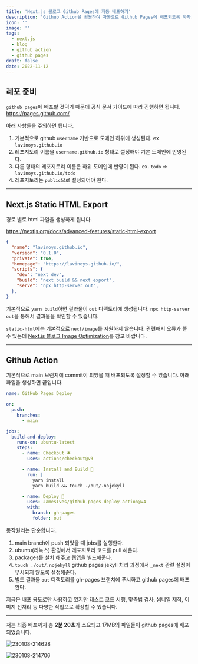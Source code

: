 ```yaml
---
title: 'Next.js 블로그 Github Pages에 자동 배포하기'
description: 'Github Action을 활용하여 자동으로 Github Pages에 배포되도록 하자.'
icon: ''
image: ''
tags:
  - next.js
  - blog
  - github action
  - github pages
draft: false
date: 2022-11-12
---
```


## 레포 준비

`github pages`에 배포할 것익기 때문에 공식 문서 가이드에 따라 진행하면 됩니다.
https://pages.github.com/

아래 사항들을 주의하면 됩니다.

1. 기본적으로 github `username` 기반으로 도메인 하위에 생성된다. ex `lavinoys.github.io`
2. 레포지토리 이름을 `username.github.io` 형태로 설정해야 기본 도메인에 반영된다.
3. 다른 형태의 레포지토리 이름은 하위 도메인에 반영이 된다. ex. `todo` => `lavinoys.github.io/todo`
4. 레포지토리는 `public`으로 설정되어야 한다.

---

## Next.js Static HTML Export

경로 별로 html 파일을 생성하게 됩니다.

https://nextjs.org/docs/advanced-features/static-html-export

```json:packages.json
{
  "name": "lavinoys.github.io",
  "version": "0.1.0",
  "private": true,
  "homepage": "https://lavinoys.github.io/",
  "scripts": {
    "dev": "next dev",
    "build": "next build && next export",
    "serve": "npx http-server out",
  },
}
```

기본적으로 `yarn build`하면 결과물이 `out` 디랙토리에 생성됩니다.
`npx http-server out`을 통해서 결과물을 확인할 수 있습니다.

`static-html`에는 기본적으로 `next/image`를 지원하지 않습니다. 관련해서 오류가 뜰 수 있는데 [Next.js 블로그 Image Optimization](/6-image-optimization)를 참고 바랍니다.

---

## Github Action

기본적으로 main 브랜치에 commit이 되었을 때 배포되도록 설정할 수 있습니다.
아래 파일을 생성하면 끝입니다.

```yml:.github/main.yml
name: GitHub Pages Deploy

on:
  push:
    branches:
      - main

jobs:
  build-and-deploy:
    runs-on: ubuntu-latest
    steps:
      - name: Checkout 🛎️
        uses: actions/checkout@v3

      - name: Install and Build 🔧
        run: |
          yarn install
          yarn build && touch ./out/.nojekyll

      - name: Deploy 🚀
        uses: JamesIves/github-pages-deploy-action@v4
        with:
          branch: gh-pages
          folder: out
```

동작원리는 단순합니다.

1. main branch에 push 되었을 때 jobs를 실행한다.
2. ubuntu(리눅스) 환경에서 레포지토리 코드를 pull 해온다.
3. packages를 설치 해주고 웹앱을 빌드해준다.
4. `touch ./out/.nojekyll` github pages jekyll 처리 과정에서 `_next` 관련 설정이 무시되지 않도록 설정해준다.
5. 빌드 결과물 `out` 디랙토리를 gh-pages 브랜치에 푸시하고 github pages에 배포한다.

지금은 배포 용도로만 사용하고 있지만 테스트 코드 시행, 맞춤법 검사, 썸네일 제작, 이미지 전처리 등 다양한 작업으로 확장할 수 있습니다.

---

저는 최종 배포까지 총 **2분 20초**가 소요되고 17MB의 파일들이 github pages에 배포 되었습니다.

![230108-214628](/images/posts/4-deploy/230108-214628.png)

![230108-214706](/images/posts/4-deploy/230108-214706.png)
